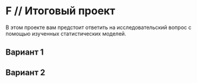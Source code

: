 # F // Итоговый проект {#f .unnumbered}

```{=html}
<!--
REPLACE ALL hw1 TO hw<n> WITH MATCH CASE
-->
```
В этом проекте вам предстоит ответить на исследовательский вопрос с помощью изученных статистических моделей.

## Вариант 1 {#f_1}

## Вариант 2 {#f_2}
